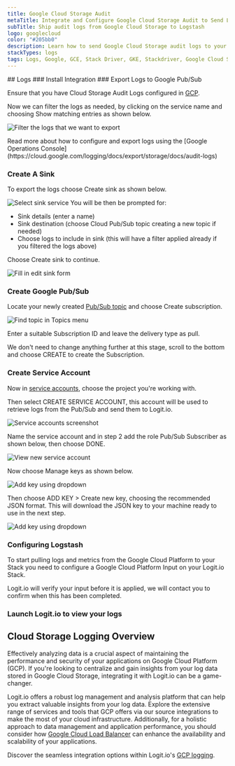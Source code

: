 ```yaml
---
title: Google Cloud Storage Audit
metaTitle: Integrate and Configure Google Cloud Storage Audit to Send Logs
subTitle: Ship audit logs from Google Cloud Storage to Logstash
logo: googlecloud
color: "#205bb0"
description: Learn how to send Google Cloud Storage audit logs to your Logstash instance & simplify your log analysis.
stackTypes: logs
tags: Logs, Google, GCE, Stack Driver, GKE, Stackdriver, Google Cloud Storage, GCP, GCS, Googlecloudstorage
---
```


<Steps>
  ## Logs
  ### Install Integration
  <InstallIntegration/>
  ### Export Logs to Google Pub/Sub

  Ensure that you have Cloud Storage Audit Logs configured in [GCP](https://console.cloud.google.com/logs).

  Now we can filter the logs as needed, by clicking on the service name and choosing Show matching entries as shown below.

  ![Filter the logs that we want to export](@/images/integrations/google-pubsub/filter_logs.png)

  <Callout type="info">
    Read more about how to configure and export logs using the [Google Operations Console](https://cloud.google.com/logging/docs/export/storage/docs/audit-logs)
  </Callout>

  ### Create A Sink

  To export the logs choose Create sink as shown below.

  ![Select sink service](@/images/integrations/google-pubsub/gcp-ss2.png)
  You will be then be prompted for:
  - Sink details (enter a name)
  - Sink destination (choose Cloud Pub/Sub topic creating a new topic if needed)
  - Choose logs to include in sink (this will have a filter applied already if you filtered the logs above)

  Choose Create sink to continue.

  ![Fill in edit sink form](@/images/integrations/google-pubsub/gcp-ss3.png)

  ### Create Google Pub/Sub

  Locate your newly created [Pub/Sub topic](https://console.cloud.google.com/cloudpubsub/topic/) and choose Create subscription.

  ![Find topic in Topics menu](@/images/integrations/google-pubsub/gcp-ss5.png)
  
  Enter a suitable Subscription ID and leave the delivery type as pull.

  We don't need to change anything further at this stage, scroll to the bottom and choose CREATE to create the Subscription.

  ### Create Service Account

  Now in [service accounts](https://console.cloud.google.com/iam-admin/serviceaccounts), choose the project you're working with. 
      
  Then select CREATE SERVICE ACCOUNT, this account will be used to retrieve logs from the Pub/Sub and send them to Logit.io.

  ![Service accounts screenshot](@/images/integrations/google-pubsub/gcp-ss8.png)

  Name the service account and in step 2 add the role Pub/Sub Subscriber as shown below, then choose DONE.
  
  ![View new service account](@/images/integrations/google-pubsub/gcp-ss11.png)

  Now choose Manage keys as shown below.

  ![Add key using dropdown](@/images/integrations/google-pubsub/gcp-ss12.png)

  Then choose ADD KEY > Create new key, choosing the recommended JSON format. This will download the JSON key to your machine ready to use in the next step.

  ![Add key using dropdown](@/images/integrations/google-pubsub/gcp-ss13.png)

  ### Configuring Logstash

  To start pulling logs and metrics from the Google Cloud Platform to your Stack you need to configure a Google Cloud Platform Input on your Logit.io Stack.

  <ConfigurePubSub type="" utmSource="Google_Cloud_Storage_Audit" utmMedium="google" utmCampaign="googlecloudstorage"/>

  <Callout type="info">
    Logit.io will verify your input before it is applied, we will contact you to confirm when this has been completed.
  </Callout>

  ### Launch Logit.io to view your logs
  <LaunchStack utmMedium="google" utmCampaign="googlecloudstorage" source="Google_Cloud_Storage_Audit" />
</Steps>

## Cloud Storage Logging Overview

Effectively analyzing data is a crucial aspect of maintaining the performance 
and security of your applications on Google Cloud Platform (GCP). 
If you're looking to centralize and gain insights from your log data stored 
in Google Cloud Storage, integrating it with Logit.io can be a game-changer.

Logit.io offers a robust log management and analysis platform that can help you 
extract valuable insights from your log data. Explore the extensive range of 
services and tools that GCP offers via our source integrations to make the 
most of your cloud infrastructure. Additionally, for a holistic approach to 
data management and application performance, you should consider 
how [Google Cloud Load Balancer](/integrations/log-management/google-cloud/load-balancing) 
can enhance the availability and scalability of your applications. 

Discover the seamless integration options within Logit.io's [GCP logging](https://logit.io/solutions/gcp-logging/).